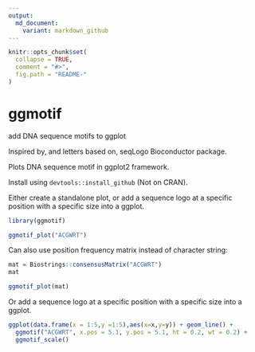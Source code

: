 ```yaml
---
output:
  md_document:
    variant: markdown_github
---
```


<!-- README.md is generated from README.Rmd. Please edit that file -->

```r
knitr::opts_chunk$set(
  collapse = TRUE,
  comment = "#>",
  fig.path = "README-"
)
```

# ggmotif
add DNA sequence motifs to ggplot

Inspired by, and letters based on, seqLogo Bioconductor package.

Plots DNA sequence motif in ggplot2 framework.

Install using `devtools::install_github` (Not on CRAN).

Either create a standalone plot, or add a sequence logo at a specific position with a specific size into a ggplot.

```r
library(ggmotif)
```

```r
ggmotif_plot("ACGWRT") 
```

Can also use position frequency matrix instead of character string:

```r
mat = Biostrings::consensusMatrix("ACGWRT")
mat

ggmotif_plot(mat) 
```

Or add a sequence logo at a specific position with a specific size into a ggplot.
```r
ggplot(data.frame(x = 1:5,y =1:5),aes(x=x,y=y)) + geom_line() + 
  ggmotif("ACGWRT", x.pos = 5.1, y.pos = 5.1, ht = 0.2, wt = 0.2) + 
  ggmotif_scale() 


```



